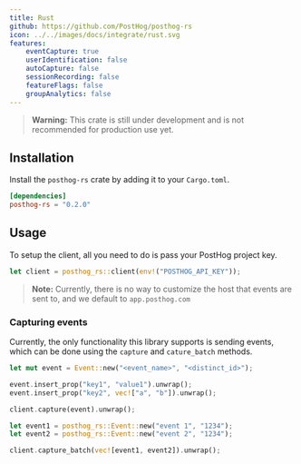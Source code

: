 ```yaml
---
title: Rust
github: https://github.com/PostHog/posthog-rs
icon: ../../images/docs/integrate/rust.svg
features:
    eventCapture: true
    userIdentification: false
    autoCapture: false
    sessionRecording: false
    featureFlags: false
    groupAnalytics: false
---
```


> **Warning:** This crate is still under development and is not recommended for production use yet.

## Installation

Install the `posthog-rs` crate by adding it to your `Cargo.toml`.

```toml file=Cargo.toml
[dependencies]
posthog-rs = "0.2.0"
```

## Usage

To setup the client, all you need to do is pass your PostHog project key.

```rust
let client = posthog_rs::client(env!("POSTHOG_API_KEY"));
```

> **Note:** Currently, there is no way to customize the host that events are sent to, and we default to `app.posthog.com`

### Capturing events

Currently, the only functionality this library supports is sending events, which can be done using the `capture` and `cature_batch` methods.

```rust
let mut event = Event::new("<event_name>", "<distinct_id>");

event.insert_prop("key1", "value1").unwrap();
event.insert_prop("key2", vec!["a", "b"]).unwrap();

client.capture(event).unwrap();
```

```rust
let event1 = posthog_rs::Event::new("event 1", "1234");
let event2 = posthog_rs::Event::new("event 2", "1234");

client.capture_batch(vec![event1, event2]).unwrap();
```
